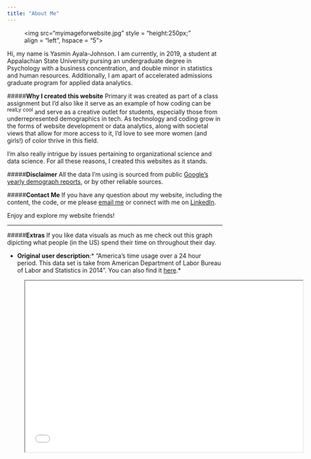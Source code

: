 ```yaml
---
title: "About Me"
---
```


<figure>
<img src="myimageforwebsite.jpg"
style = "height:250px;"
align = "left", hspace = "5">
</figure>
Hi, my name is Yasmin Ayala-Johnson. I am currently, in 2019, a student at Appalachian State University pursing an undergraduate degree in Psychology  with a business concentration, and double minor in statistics and human resources. Additionally, I am apart of accelerated admissions graduate program for applied data analytics. 



#####**Why I created this website**
Primary it was created as part of a class assignment but I'd also like it serve as an example of how coding can be ^realLy^ ^cool^ and serve as a creative outlet for students, especially those from underrepresented demographics in tech. As technology and coding grow in the forms of website development or data analytics, along with societal views that allow for more access to it, I'd love to see more women (and girls!) of color thrive in this field. 

I'm also really intrigue by issues pertaining to organizational science and data science. For all these reasons, I created this websites as it stands. 


#####**Disclaimer**
All the data I'm using is sourced from public [Google's yearly demograph reports](https://diversity.google/annual-report/#!#_our-workforce), or by other reliable sources. 


#####**Contact Me**
If you have any question about my website, including the content, the code, or me please [email me](mailto:ayalajohnsonyc@appstate.edu) or connect with me on [LinkedIn](https://www.linkedin.com/in/yasminayalajohnson/).


Enjoy and explore my website friends! 


<hr>
#####**Extras**
If you like data visuals as much as me check out this graph dipicting what people (in the US) spend their time on throughout their day.

* **Original user description**:* "America's time usage over a 24 hour period. This data set is take from American Department of Labor Bureau of Labor and Statistics in 2014". You can also find it [here](https://www.linkedin.com/feed/update/urn:li:activity:6370732867219181568/).*

<figure align = "middle">
<iframe width="650" height="400" src="time_use_data.mp4" allow="autoplay; encrypted-media" allowfullscreen></iframe>
</figure> 

